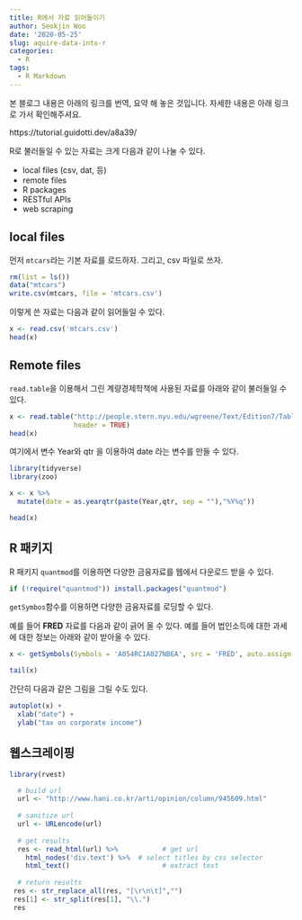 ```yaml
---
title: R에서 자료 읽어들이기
author: Seokjin Woo
date: '2020-05-25'
slug: aquire-data-into-r
categories:
  - R
tags:
  - R Markdown
---
```


본 블로그 내용은 아래의 링크를 번역, 요약 해 놓은 것입니다. 자세한 내용은 아래 링크로 가서 확인해주셔요.

https://tutorial.guidotti.dev/a8a39/



R로 불러들일 수 있는 자료는 크게 다음과 같이 나눌 수 있다.

- local files (csv, dat,  등)
- remote files
- R packages
- RESTful APIs
- web scraping

## local files

먼저 ``mtcars``라는 기본 자료를 로드하자. 그리고, csv 파일로 쓰자. 

```r
rm(list = ls())
data("mtcars")
write.csv(mtcars, file = 'mtcars.csv')
```

이렇게 쓴 자료는 다음과 같이 읽어들일 수 있다.


```r
x <- read.csv('mtcars.csv')
head(x)
```


## Remote files 

``read.table``을 이용해서 그린 계량경제학책에 사용된 자료를 아래와 같이 불러들일 수 있다.

```r
x <- read.table("http://people.stern.nyu.edu/wgreene/Text/Edition7/TableF5-2.txt",
                header = TRUE)
head(x)
```

여기에서 변수 Year와 qtr 을 이용하여 date 라는 변수를 만들 수 있다. 

```r
library(tidyverse)
library(zoo)

x <- x %>% 
  mutate(date = as.yearqtr(paste(Year,qtr, sep = ""),"%Y%q"))

head(x)
```


## R 패키지

R 패키지 ``quantmod``를 이용하면 다양한 금융자료를 웹에서 다운로드 받을 수 있다. 

```r

if (!require("quantmod")) install.packages("quantmod")

```

``getSymbos``함수를 이용하면 다양한 금융자료를 로딩할 수 있다.

예를 들어 **FRED** 자료를 다음과 같이 긁어 올 수 있다. 예를 들어 법인소득에 대한 과세에 대한 정보는 아래와 같이 받아올 수 있다.



```r
x <- getSymbols(Symbols = 'A054RC1A027NBEA', src = 'FRED', auto.assign = FALSE)   

tail(x)
```

간단히 다음과 같은 그림을 그릴 수도 있다.

```r
autoplot(x) + 
  xlab("date") +
  ylab("tax on corporate income")
```




## 웹스크레이핑

```r
library(rvest)
```



```r

  
  # build url
  url <- "http://www.hani.co.kr/arti/opinion/column/945609.html"
  
  # sanitize url
  url <- URLencode(url)
  
  # get results
  res <- read_html(url) %>%           # get url
    html_nodes('div.text') %>%  # select titles by css selector 
    html_text()                       # extract text
  
  # return results
 res <- str_replace_all(res, "[\r\n\t]","")
 res[1] <- str_split(res[1], "\\.")
 res
  
```

